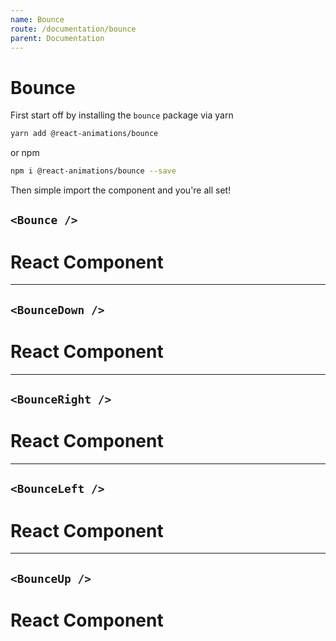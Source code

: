 ```yaml
---
name: Bounce
route: /documentation/bounce
parent: Documentation
---
```


# Bounce

First start off by installing the `bounce` package via yarn

```bash
yarn add @react-animations/bounce
```

or npm

```bash
npm i @react-animations/bounce --save
```

Then simple import the component and you're all set!


## `<Bounce />`

<Playground>
  <Bounce>
    <div
      style={{
        maxWidth: 300,
        boxShadow: "rgba(0, 0, 0, 0.2) 0px 0px 10px",
        backgroundColor: "white",
        textAlign: "center",
        borderRadius: 4,
        padding: 8,
        marginTop: 8,
        width: 300
      }}
    >
      <h1>React Component</h1>
    </div>
  </Bounce>
</Playground>

----

## `<BounceDown />`


<Playground>  
  <BounceDown>
    <div
      style={{
        maxWidth: 300,
        boxShadow: "rgba(0, 0, 0, 0.2) 0px 0px 10px",
        backgroundColor: "white",
        textAlign: "center",
        borderRadius: 4,
        padding: 8,
        marginTop: 8,
        width: 300
      }}
    >
      <h1>React Component</h1>
    </div>
  </BounceDown>
</Playground>

----

## `<BounceRight />`

<Playground>  
  <BounceRight>
    <div
      style={{
        maxWidth: 300,
        boxShadow: "rgba(0, 0, 0, 0.2) 0px 0px 10px",
        backgroundColor: "white",
        textAlign: "center",
        borderRadius: 4,
        padding: 8,
        marginTop: 8,
        width: 300
      }}
    >
      <h1>React Component</h1>
    </div>
  </BounceRight>
</Playground>

----

## `<BounceLeft />`

<Playground>  
  <BounceLeft>
    <div
      style={{
        maxWidth: 300,
        boxShadow: "rgba(0, 0, 0, 0.2) 0px 0px 10px",
        backgroundColor: "white",
        textAlign: "center",
        borderRadius: 4,
        padding: 8,
        marginTop: 8,
        width: 300
      }}
    >
      <h1>React Component</h1>
    </div>
  </BounceLeft>
</Playground>

----

## `<BounceUp />`

<Playground>  
  <BounceUp>
    <div
      style={{
        maxWidth: 300,
        boxShadow: "rgba(0, 0, 0, 0.2) 0px 0px 10px",
        backgroundColor: "white",
        textAlign: "center",
        borderRadius: 4,
        padding: 8,
        marginTop: 8,
        width: 300
      }}
    >
      <h1>React Component</h1>
    </div>
  </BounceUp>
</Playground>
